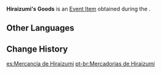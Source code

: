 {{Item Infobox
|id           = 101648
|image        = Item Parcel.png
|type         = Quest Items
|group        = Event Items
|description  = Fresh soy milk. It'll go bad quick if improperly stored.
|source1      = [[About That Time We Saved the Tanuki Photo Board]]
|event        = Hues of the Violet Garden
}}
'''Hiraizumi's Goods''' is an [[Event Item]] obtained during the {{Quest|About That Time We Saved the Tanuki Photo Board}}.
<!--
==Location==
<gallery>

</gallery>
-->
==Other Languages==
{{Other Languages
|default_hidden = 1
|en      = Hiraizumi's Goods
|zhs     = 平泉的货物
|zhs_rm  = Píngquán de Huòwù
|zht     = 平泉的貨物
|zht_rm  = Píngquán de Huòwù
|ja      = 平泉の荷物
|ja_rm   = Hiraizumi no Nimotsu
|ko      = 히라이즈미의 화물
|ko_rm   = Hiraijeumi-ui Hwamul
|es      = Mercancía de Hiraizumi
|fr      = Affaires de Hiraizumi
|ru      = Товары Хирайдзуми
|th      = สินค้าของ Hiraizumi
|th_rm   = Sin-kha khong Hiraizumi
|vi      = Hàng Hóa Của Hiraizumi
|de      = Hiraizumis Waren
|id      = Barang-Barang Hiraizumi
|pt      = Mercadorias de Hiraizumi
|tr      = Hiraizumi'nin Malları
|it      = Merci di Hiraizumi
}}

==Change History==
{{Change History|2.6}}

[[es:Mercancía de Hiraizumi]]
[[pt-br:Mercadorias de Hiraizumi]]